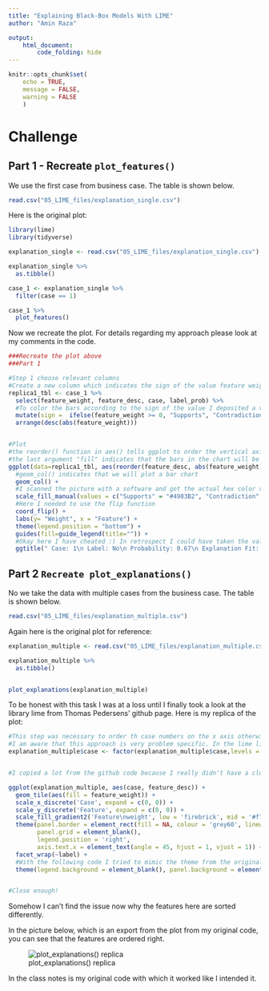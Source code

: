 ```yaml
---
title: "Explaining Black-Box Models With LIME"
author: "Amin Raza"

output: 
    html_document:
        code_folding: hide
---
```


```r
knitr::opts_chunk$set(
    echo = TRUE,
    message = FALSE,
    warning = FALSE
    )
```

# Challenge

## Part 1 - Recreate `plot_features()`

We use the first case from business case. The table is shown below.

```r

read.csv("05_LIME_files/explanation_single.csv")

```

Here is the original plot:

```r
library(lime)
library(tidyverse)

explanation_single <- read.csv("05_LIME_files/explanation_single.csv")

explanation_single %>% 
  as.tibble()

case_1 <- explanation_single %>%
  filter(case == 1)

case_1 %>%
  plot_features()
```

Now we recreate the plot. For details regarding my approach please look at my comments in the code.

```r
###Recreate the plot above
###Part 1

#Step 1 choose relevant columns
#Create a new column which indicates the sign of the value feature weight to color it later respectively 
replica1_tbl <- case_1 %>%
  select(feature_weight, feature_desc, case, label_prob) %>%
  #To color the bars according to the sign of the value I deposited a value (Supports/Contradiction) which will tell the ggplot function which color the bar should have.
  mutate(sign =  ifelse(feature_weight >= 0, "Supports", "Contradiction")) %>%
  arrange(desc(abs(feature_weight))) 


#Plot
#the reorder() function in aes() tells ggplot to order the vertical axis from high value to low value
#the last argument "fill" indicates that the bars in the chart will be coloured according to the values in the sign column (Supports/Contradicition)
ggplot(data=replica1_tbl, aes(reorder(feature_desc, abs(feature_weight), sum), feature_weight, fill = sign)) +
  #geom_col() indicates that we will plot a bar chart
  geom_col() +
  #I scanned the picture with a software and got the actual hex color values from the bars.
  scale_fill_manual(values = c("Supports" = "#4983B2", "Contradiction" = "#B02427")) +
  #Here I needed to use the flip function
  coord_flip() +
  labs(y= "Weight", x = "Feature") +
  theme(legend.position = "bottom") +
  guides(fill=guide_legend(title="")) +
  #Okay here I have cheated :) In retrospect I could have taken the values from the tables, but somehow I didn't thought of it.
  ggtitle(" Case: 1\n Label: No\n Probability: 0.67\n Explanation Fit: 0.35")
```

## Part 2 `Recreate plot_explanations()`

No we take the data with multiple cases from the business case. The table is shown below.

```r

read.csv("05_LIME_files/explanation_multiple.csv")

```

Again here is the original plot for reference:

```r

explanation_multiple <- read.csv("05_LIME_files/explanation_multiple.csv")

explanation_multiple %>% 
  as.tibble()


plot_explanations(explanation_multiple)
```

To be honest with this task I was at a loss until I finally took a look at the library lime from Thomas Pedersens’ github page.
Here is my replica of the plot:

```r
#This step was necessary to order th case numbers on the x axis otherwise they would have been jumbled.
#I am aware that this approach is very problem specific. In the lime library is (of course) a general solution approach to this problem.
explanation_multiple$case <- factor(explanation_multiple$case,levels = c("1", "2", "3", "4", "5", "6", "7", "8", "9", "10", "11", "12", "13", "14", "15", "16", "17", "18", "19", "20"))


#I copied a lot from the github code because I really didn't have a clue

ggplot(explanation_multiple, aes(case, feature_desc)) +
  geom_tile(aes(fill = feature_weight)) +
  scale_x_discrete('Case', expand = c(0, 0)) +
  scale_y_discrete('Feature', expand = c(0, 0)) +
  scale_fill_gradient2('Feature\nweight', low = 'firebrick', mid = '#f7f7f7', high = 'steelblue') +
  theme(panel.border = element_rect(fill = NA, colour = 'grey60', linewidth =  1),
        panel.grid = element_blank(),
        legend.position = 'right',
        axis.text.x = element_text(angle = 45, hjust = 1, vjust = 1)) +
  facet_wrap(~label) +
  #With the following code I tried to mimic the theme from the original 
  theme(legend.background = element_blank(), panel.background = element_blank(),axis.ticks = element_blank())


#Close enough!
```

Somehow I can't find the issue now why the features here are sorted differently. 

In the picture below, which is an export from the plot from my original code, you can see that the features are ordered right.

![plot_explanations() replica](05_LIME_files/plot_explanations_replica.jpg)


In the class notes is my original code with which it worked like I intended it. 

